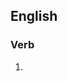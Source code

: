 ==English==

===Verb===
{{head|en|present participle}}

# {{present participle of|extradite|lang=en|nocat=1}}